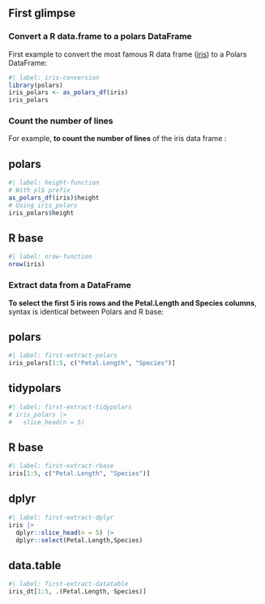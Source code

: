 ## First glimpse

### Convert a R data.frame to a polars DataFrame

First example to convert the most famous R data frame ([iris](https://archive.ics.uci.edu/ml/datasets/iris)) to a Polars DataFrame:

```r
#| label: iris-conversion
library(polars)
iris_polars <- as_polars_df(iris)
iris_polars
```

### Count the number of lines

For example, **to count the number of lines** of the iris data frame :  

::: {.panel-tabset}
## polars

```r
#| label: height-function
# With pl$ prefix
as_polars_df(iris)$height
# Using iris_polars
iris_polars$height
```

## R base

```r
#| label: nrow-function
nrow(iris)
```

:::

### Extract data from a DataFrame

**To select the first 5 iris rows and the Petal.Length and Species columns**, syntax is identical between Polars and R base:

::: {.panel-tabset}
## polars

```r
#| label: first-extract-polars
iris_polars[1:5, c("Petal.Length", "Species")]
```

## tidypolars

```r
#| label: first-extract-tidypolars
# iris_polars |>
#   slice_head(n = 5)
```

## R base

```r
#| label: first-extract-rbase
iris[1:5, c("Petal.Length", "Species")]
```

## dplyr

```r
#| label: first-extract-dplyr
iris |> 
  dplyr::slice_head(n = 5) |> 
  dplyr::select(Petal.Length,Species)
```

## data.table

```r
#| label: first-extract-datatable
iris_dt[1:5, .(Petal.Length, Species)]
```
:::